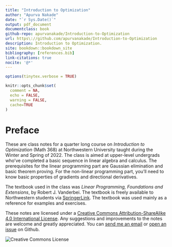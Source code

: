 ```yaml
---
title: "Introduction to Optimization"
author: "Apurva Nakade"
date: "`r Sys.Date()`"
output: pdf_document
documentclass: book
github-repo: apurvanakade/Introduction-to-Optimization
url: https\://github.com/apurvanakade/Introduction-to-Optimization
description: Introduction to Optimization.
site: bookdown::bookdown_site
bibliography: [references.bib]
link-citations: true
nocite: '@*' 
---
```


```r

options(tinytex.verbose = TRUE)

knitr::opts_chunk$set(
  comment = NA, 
  echo = FALSE, 
  warning = FALSE, 
  cache=TRUE
)

```

# Preface {.unnumbered}

These are class notes for a quarter long course on *Introduction to Optimization* (Math 368) at Northwestern University taught during the Winter and Spring of 2022. The class is aimed at upper-level undergrads who've completed a basic sequence in linear algebra and calculus. The prerequisites for the linear programming part are Gaussian elimination and basic theorem proving. For the non-linear programming part, you'll need to know basic properties of gradients and directional derivatives.

The textbook used in the class was *Linear Programming, Foundations and Extensions*, by Robert J. Vanderbei. The textbook is freely available to Northwestern students via [SpringerLink](https://link.springer.com/book/10.1007/978-1-4614-7630-6). The textbook was used mainly as a reference for examples and exercises.

These notes are licensed under a [Creative Commons Attribution-ShareAlike 4.0 International License]([http://creativecommons.org/licenses/by-sa/4.0/](http://creativecommons.org/licenses/by-sa/4.0/)).
Any suggestions and improvements to the notes are welcome and greatly appreciated. 
You can [send me an email](mailto:apurva.nakade@northwestern.edu) or [open an issue](https://github.com/apurvanakade/Introduction-to-Optimization/issues) on Github. 


![](images/cc-by-sa-4.png "Creative Commons License")
